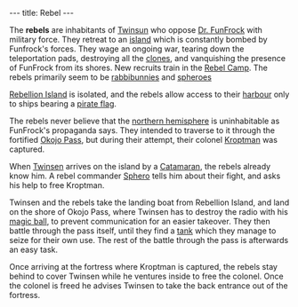---
title: Rebel
---

{{twinsunica import}}
The '''rebels''' are inhabitants of [[Twinsun]] who oppose [[Dr. FunFrock]] with military force. They retreat to an [[Rebellion Island|island]] which is constantly bombed by Funfrock's forces. They wage an ongoing war, tearing down the teleportation pads, destroying all the [[clones]], and vanquishing the presence of FunFrock from its shores. New recruits train in the [[Rebel Camp]]. The rebels primarily seem to be [[rabbibunnies]] and [[spheroes]]

[[Rebellion Island]] is isolated, and the rebels allow access to their [[Rebellion Island Harbour|harbour]] only to ships bearing a [[pirate flag]].

The rebels never believe that the [[northern hemisphere]] is uninhabitable as FunFrock's propaganda says. They intended to traverse to it through the fortified [[Okojo Pass]], but during their attempt, their colonel [[Kroptman]] was captured.

When [[Twinsen]] arrives on the island by a [[Catamaran]], the rebels already know him. A rebel commander [[Sphero]] tells him about their fight, and asks his help to free Kroptman.

Twinsen and the rebels take the landing boat from Rebellion Island, and land on the shore of Okojo Pass, where Twinsen has to destroy the radio with his [[magic ball]], to prevent communication for an easier takeover. They then battle through the pass itself, until they find a [[tank]] which they manage to seize for their own use. The rest of the battle through the pass is afterwards an easy task.

Once arriving at the fortress where Kroptman is captured, the rebels stay behind to cover Twinsen while he ventures inside to free the colonel. Once the colonel is freed he advises Twinsen to take the back entrance out of the fortress.

[[category:Rebels| ]]